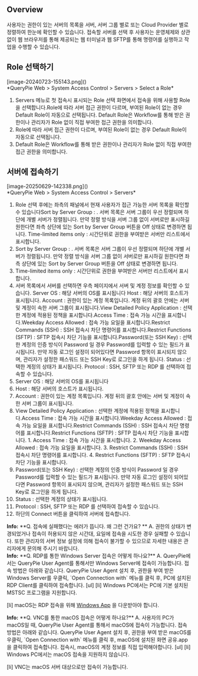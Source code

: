 ## Overview
사용자는 권한이 있는 서버의 목록을 서버, 서버 그룹 별로 또는 Cloud Provider 별로 정렬하여 한눈에 확인할 수 있습니다.  접속할 서버를 선택 후 사용자는 운영체제와 상관없이 웹 브라우저를 통해 제공되는 웹 터미널과 웹 SFTP를 통해 명령어를 실행하고 작업을 수행할 수 있습니다.

## Role 선택하기
<p align="center">
<div>[image-20240723-155143.png]()</div>
*QueryPie Web &gt; System Access Control &gt; Servers &gt; Select a Role*
</p>

1. Servers 메뉴로 첫 접속시 표시되는 Role 선택 화면에서 접속을 위해 사용할 Role을 선택합니다.Role에 따라 서버 접근 권한이 다르며, 부여된 Role이 없는 경우 Default Role이 자동으로 선택됩니다. Default Role은 Workflow를 통해 받은 권한이나 관리자가 Role 없이 직접 부여한 접근 권한을 의미합니다.
  1. Role에 따라 서버 접근 권한이 다르며, 부여된 Role이 없는 경우 Default Role이 자동으로 선택됩니다.
  2. Default Role은 Workflow를 통해 받은 권한이나 관리자가 Role 없이 직접 부여한 접근 권한을 의미합니다.

## 서버에 접속하기
<p align="center">
<div>[image-20250629-142338.png]()</div>
*QueryPie Web &gt; System Access Control &gt; Servers*
</p>

1. Role 선택 후에는 좌측의 패널에서 현재 사용자가 접근 가능한 서버 목록을 확인할 수 있습니다Sort by Server Group : . 서버 목록은 서버 그룹이 우선 정렬되며 하단에 개별 서버가 정렬됩니다. 만약 정렬 방식을 서버 그룹 없이 서버로만 표시하길 원한다면 좌측 상단에 있는 Sort by Server Group 버튼을 Off 상태로 변경하면 됩니다. Time-limited items only : 시간단위로 권한을 부여받은 서버만 리스트에서 표시합니다.
  1. Sort by Server Group : . 서버 목록은 서버 그룹이 우선 정렬되며 하단에 개별 서버가 정렬됩니다. 만약 정렬 방식을 서버 그룹 없이 서버로만 표시하길 원한다면 좌측 상단에 있는 Sort by Server Group 버튼을 Off 상태로 변경하면 됩니다.
  2. Time-limited items only : 시간단위로 권한을 부여받은 서버만 리스트에서 표시합니다.
2. 서버 목록에서 서버를 선택하면 우측 페이지에서 서버 및 계정 정보를 확인할 수 있습니다. Server OS : 해당 서버의 OS를 표시됩니다 Host : 해당 서버의 호스트가 표시됩니다. Account : 권한이 있는 계정 목록입니다. 계정 뒤의 괄호 안에는 서버 및 계정이 속한 서버 그룹이 표시됩니다.View Detailed Policy Application : 선택한 계정에 적용된 정책을 표시합니다.Access Time : 접속 가능 시간을 표시합니다.Weekday Access Allowed : 접속 가능 요일을 표시합니다.Restrict Commands (SSH) : SSH 접속시 차단 명령어를 표시합니다.Restrict Functions (SFTP) : SFTP 접속시 차단 기능을 표시합니다.Password(또는 SSH Key) : 선택한 계정의 인증 방식이 Password 일 경우 Password를 입력할 수 있는 필드가 표시됩니다. 만약 자동 로그인 설정이 되어있다면 Password 항목이 표시되지 않으며, 관리자가 설정한 패스워드 또는 SSH Key로 로그인을 하게 됩니다. Status : 선택한 계정의 상태가 표시됩니다. Protocol : SSH, SFTP 또는 RDP 를 선택하여 접속할 수 있습니다.
  1. Server OS : 해당 서버의 OS를 표시됩니다
  2. Host : 해당 서버의 호스트가 표시됩니다.
  3. Account : 권한이 있는 계정 목록입니다. 계정 뒤의 괄호 안에는 서버 및 계정이 속한 서버 그룹이 표시됩니다.
  4. View Detailed Policy Application : 선택한 계정에 적용된 정책을 표시합니다.Access Time : 접속 가능 시간을 표시합니다.Weekday Access Allowed : 접속 가능 요일을 표시합니다.Restrict Commands (SSH) : SSH 접속시 차단 명령어를 표시합니다.Restrict Functions (SFTP) : SFTP 접속시 차단 기능을 표시합니다.
    1. Access Time : 접속 가능 시간을 표시합니다.
    2. Weekday Access Allowed : 접속 가능 요일을 표시합니다.
    3. Restrict Commands (SSH) : SSH 접속시 차단 명령어를 표시합니다.
    4. Restrict Functions (SFTP) : SFTP 접속시 차단 기능을 표시합니다.
  5. Password(또는 SSH Key) : 선택한 계정의 인증 방식이 Password 일 경우 Password를 입력할 수 있는 필드가 표시됩니다. 만약 자동 로그인 설정이 되어있다면 Password 항목이 표시되지 않으며, 관리자가 설정한 패스워드 또는 SSH Key로 로그인을 하게 됩니다.
  6. Status : 선택한 계정의 상태가 표시됩니다.
  7. Protocol : SSH, SFTP 또는 RDP 를 선택하여 접속할 수 있습니다.
3. 하단의 Connect 버튼을 클릭하여 서버에 접속합니다.

<div class="alert alert-info">
  <i class="fas fa-info-circle"></i> <strong>Info:</strong> **Q. 접속에 실패했다는 에러가 뜹니다. 왜 그런 건가요? ** 
A. 권한의 상태가 변경되었거나 접속이 허용되지 않은 시간대, 요일에 접속을 시도한 경우 실패할 수 있습니다. 또한 관리자의 서버 정보 설정에 의해 접속이 불가할 수 있으므로 자세한 내용은 관리자에게 문의해 주시기 바랍니다. 

</div>

<div class="alert alert-info">
  <i class="fas fa-info-circle"></i> <strong>Info:</strong> **Q. RDP를 통한 Windows Server 접속은 어떻게 하나요?** 
A. QueryPie에서는 QueryPie User Agent를 통해서만 Windows Server에 접속이 가능합니다. 접속 방법은 아래와 같습니다. 
QueryPie User Agent 설치 후, 권한을 부여 받은 Windows Server를 우클릭, `Open Connection with` 메뉴를 클릭 후, PC에 설치된 RDP Client를 클릭하여 접속합니다. 
[ul]
[li]
Windows PC에서는 PC에 기본 설치된 MSTSC 프로그램을 지원합니다. 

[li]
macOS는 RDP 접속을 위해 [Windows App](https://apps.apple.com/us/app/windows-app/id1295203466?mt=12) 을 다운받아야 합니다. 



</div>

<div class="alert alert-info">
  <i class="fas fa-info-circle"></i> <strong>Info:</strong> **Q. VNC를 통한 macOS 접속은 어떻게 하나요?** 
A. 사용자의 PC가 macOS일 때, QueryPie User Agent를 통해서 macOS에 접속이 가능합니다. 접속 방법은 아래와 같습니다. 
QueryPie User Agent 설치 후, 권한을 부여 받은 macOS를 우클릭, `Open Connection with` 메뉴를 클릭 후, macOS에 설치된 화면 공유.app을 클릭하여 접속합니다. 접속시, macOS의 계정 정보를 직접 입력해야합니다. 
[ul]
[li]
Windows PC에서는 macOS 접속을 지원하지 않습니다. 

[li]
VNC는 macOS 서버 대상으로만 접속이 가능합니다. 



</div>
